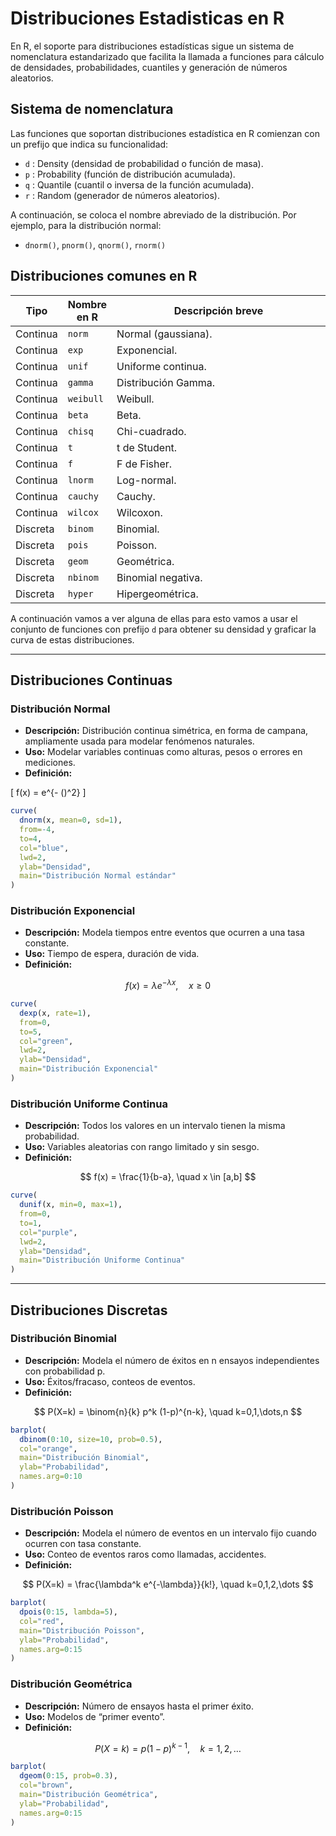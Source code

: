 # Distribuciones Estadisticas en R

En R, el soporte para distribuciones estadísticas sigue un sistema de nomenclatura estandarizado que facilita la llamada a funciones para cálculo de densidades, probabilidades, cuantiles y generación de números aleatorios.

## Sistema de nomenclatura

Las funciones que soportan distribuciones estadística en R comienzan con un prefijo que indica su funcionalidad:

- `d` : Density (densidad de probabilidad o función de masa).
- `p` : Probability (función de distribución acumulada).
- `q` : Quantile (cuantil o inversa de la función acumulada).
- `r` : Random (generador de números aleatorios).

A continuación, se coloca el nombre abreviado de la distribución. Por ejemplo, para la distribución normal:

- `dnorm()`, `pnorm()`, `qnorm()`, `rnorm()`

## Distribuciones comunes en R

| Tipo       | Nombre en R | Descripción breve                                       |
|------------|-------------|---------------------------------------------------------|
| Continua   | `norm`      | Normal (gaussiana).                                     |
| Continua   | `exp`       | Exponencial.                                            |
| Continua   | `unif`      | Uniforme continua.                                      |
| Continua   | `gamma`     | Distribución Gamma.                                     |
| Continua   | `weibull`   | Weibull.                                                |
| Continua   | `beta`      | Beta.                                                   |
| Continua   | `chisq`     | Chi-cuadrado.                                           |
| Continua   | `t`         | t de Student.                                           |
| Continua   | `f`         | F de Fisher.                                            |
| Continua   | `lnorm`     | Log-normal.                                             |
| Continua   | `cauchy`    | Cauchy.                                                 |
| Continua   | `wilcox`    | Wilcoxon.                                               |
| Discreta   | `binom`     | Binomial.                                               |
| Discreta   | `pois`      | Poisson.                                                |
| Discreta   | `geom`      | Geométrica.                                             |
| Discreta   | `nbinom`    | Binomial negativa.                                      |
| Discreta   | `hyper`     | Hipergeométrica.                                        |

A continuación vamos a ver alguna de ellas para esto vamos a usar el conjunto de funciones con prefijo `d` para obtener su densidad y graficar la curva de estas distribuciones.

---

\twocolumn

## Distribuciones Continuas

### Distribución Normal

- **Descripción:** Distribución continua simétrica, en forma de campana, ampliamente usada para modelar fenómenos naturales.
- **Uso:** Modelar variables continuas como alturas, pesos o errores en mediciones.
- **Definición:**

\[
f(x) = \frac{1}{\sigma \sqrt{2\pi}} e^{-\frac{1}{2} \left(\frac{x - \mu}{\sigma}\right)^2}
\]

```r
curve(
  dnorm(x, mean=0, sd=1),
  from=-4,
  to=4,
  col="blue",
  lwd=2,
  ylab="Densidad",
  main="Distribución Normal estándar"
)
```

### Distribución Exponencial

- **Descripción:** Modela tiempos entre eventos que ocurren a una tasa constante.
- **Uso:** Tiempo de espera, duración de vida.
- **Definición:**

$$
f(x) = \lambda e^{-\lambda x}, \quad x \geq 0
$$


```r
curve(
  dexp(x, rate=1),
  from=0,
  to=5,
  col="green",
  lwd=2,
  ylab="Densidad",
  main="Distribución Exponencial"
)
```

### Distribución Uniforme Continua

- **Descripción:** Todos los valores en un intervalo tienen la misma probabilidad.
- **Uso:** Variables aleatorias con rango limitado y sin sesgo.
- **Definición:**

$$
f(x) = \frac{1}{b-a}, \quad x \in [a,b]
$$

```r
curve(
  dunif(x, min=0, max=1),
  from=0,
  to=1,
  col="purple",
  lwd=2,
  ylab="Densidad",
  main="Distribución Uniforme Continua"
)
```

---

## Distribuciones Discretas

### Distribución Binomial

- **Descripción:** Modela el número de éxitos en n ensayos independientes con probabilidad p.
- **Uso:** Éxitos/fracaso, conteos de eventos.
- **Definición:**

$$
P(X=k) = \binom{n}{k} p^k (1-p)^{n-k}, \quad k=0,1,\dots,n
$$


```r
barplot(
  dbinom(0:10, size=10, prob=0.5),
  col="orange",
  main="Distribución Binomial",
  ylab="Probabilidad",
  names.arg=0:10
)
```

### Distribución Poisson

- **Descripción:** Modela el número de eventos en un intervalo fijo cuando ocurren con tasa constante.
- **Uso:** Conteo de eventos raros como llamadas, accidentes.
- **Definición:**

$$
P(X=k) = \frac{\lambda^k e^{-\lambda}}{k!}, \quad k=0,1,2,\dots
$$


```r
barplot(
  dpois(0:15, lambda=5),
  col="red",
  main="Distribución Poisson",
  ylab="Probabilidad",
  names.arg=0:15
)
```

### Distribución Geométrica

- **Descripción:** Número de ensayos hasta el primer éxito.
- **Uso:** Modelos de “primer evento”.
- **Definición:**

$$
P(X=k) = p (1-p)^{k-1}, \quad k = 1, 2, \dots
$$

```r
barplot(
  dgeom(0:15, prob=0.3),
  col="brown",
  main="Distribución Geométrica",
  ylab="Probabilidad",
  names.arg=0:15
)
```

\onecolumn
